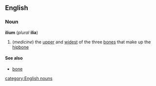 {{wikipedia}}
==English==
===Noun===
'''ilium'''  (''plural'' '''ilia''')
#(''medicine'') the [[upper]] and [[widest]] of the three [[bone]]s that make up the [[hipbone]]

====See also====
*[[bone]]

[[category:English nouns]]